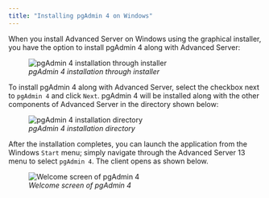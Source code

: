 ```yaml
---
title: "Installing pgAdmin 4 on Windows"
---
```


<div id="installing_pgadmin4_on_windows" class="registered_link"></div>


When you install Advanced Server on Windows using the graphical installer, you have the option to install pgAdmin 4 along with Advanced Server:

<figure><img src="images/pgadmin_installation.png" class="align-center" alt="pgAdmin 4 installation through installer" /><figcaption aria-hidden="true"><em>pgAdmin 4 installation through installer</em></figcaption></figure>

To install pgAdmin 4 along with Advanced Server, select the checkbox next to `pgAdmin 4` and click `Next`. pgAdmin 4 will be installed along with the other components of Advanced Server in the directory shown below:

<figure><img src="images/pgAdmin_installation_directory.png" class="align-center" alt="pgAdmin 4 installation directory" /><figcaption aria-hidden="true"><em>pgAdmin 4 installation directory</em></figcaption></figure>

After the installation completes, you can launch the application from the Windows `Start` menu; simply navigate through the Advanced Server 13 menu to select `pgAdmin 4`. The client opens as shown below.

<figure><img src="images/pgadmin4_client_dashboard.png" class="align-center" alt="Welcome screen of pgAdmin 4" /><figcaption aria-hidden="true"><em>Welcome screen of pgAdmin 4</em></figcaption></figure>
